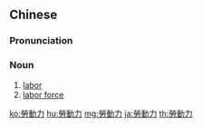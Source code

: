 {{also|劳动力}}
==Chinese==
{{zh-forms|s=劳动力|type=21}}

===Pronunciation===
{{zh-pron
|m=láodònglì
|c=lou4 dung6 lik6
|mn=lô-tōng-le̍k
|cat=n
}}

===Noun===
{{zh-noun}}

# [[labor]]
# [[labor force]]

{{zh-cat|Advanced}}

[[ko:勞動力]]
[[hu:勞動力]]
[[mg:勞動力]]
[[ja:勞動力]]
[[th:勞動力]]